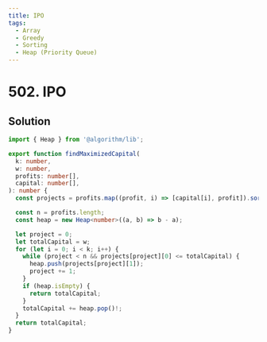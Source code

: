 ```yaml
---
title: IPO
tags:
  - Array
  - Greedy
  - Sorting
  - Heap (Priority Queue)
---
```


# 502. IPO

<Badges>
  <LevelBadge level="hard" />
  <TopicBadge name="Array" slug="array" />
  <TopicBadge name="Greedy" slug="greedy" />
  <TopicBadge name="Sorting" slug="sorting" />
  <TopicBadge name="Heap (Priority Queue)" slug="heap-priority-queue" />
</Badges>

## Solution

```typescript filename="solution.ts" copy
import { Heap } from '@algorithm/lib';

export function findMaximizedCapital(
  k: number,
  w: number,
  profits: number[],
  capital: number[],
): number {
  const projects = profits.map((profit, i) => [capital[i], profit]).sort((a, b) => a[0] - b[0]);

  const n = profits.length;
  const heap = new Heap<number>((a, b) => b - a);

  let project = 0;
  let totalCapital = w;
  for (let i = 0; i < k; i++) {
    while (project < n && projects[project][0] <= totalCapital) {
      heap.push(projects[project][1]);
      project += 1;
    }
    if (heap.isEmpty) {
      return totalCapital;
    }
    totalCapital += heap.pop()!;
  }
  return totalCapital;
}
```

<ProblemLink codingSite="leetcode" href="https://leetcode.com/problems/ipo" title="IPO" />
